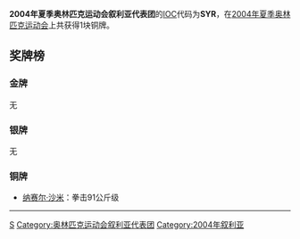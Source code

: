 {{Infobox Country Olympics
|NOC=SYR
|games= 2004年夏季
|competitors= 
|sports=
|flagbearer=
|gold=
|silver=
|bronze=1
|total=1
|rank=71
}}
'''2004年夏季奥林匹克运动会叙利亚代表团'''的[[IOC|IOC]]代码为'''SYR'''，在[[2004年夏季奥林匹克运动会|2004年夏季奥林匹克运动会]]上共获得1块铜牌。

== 奖牌榜 ==
=== 金牌 ===
无

=== 银牌 ===
无

=== 铜牌 ===
*[[纳赛尔·沙米|纳赛尔·沙米]]：拳击91公斤级

----
{{NOCin2004SummerOlympics}}

[[Category:2004年夏季奥林匹克运动会代表团|S]]
[[Category:奥林匹克运动会叙利亚代表团|Category:奥林匹克运动会叙利亚代表团]]
[[Category:2004年叙利亚|Category:2004年叙利亚]]